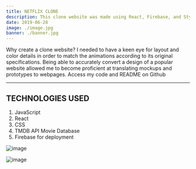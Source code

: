 ```yaml
---
title: NETFLIX CLONE
description: This clone website was made using React, Firebase, and Styled Components.
date: 2019-06-28
image: ./image.jpg
banner: ./banner.jpg
---
```

<Row>
Why create a clone website?
</Row>
I needed to have a keen eye for layout and color details in order to match the animations according to its original specifications. 
Being able to accurately convert a design of a popular website allowed me to become proficient at translating mockups and prototypes to webpages.  

<Row>
Access my code and README on Github  


</Row>

---
## TECHNOLOGIES USED
1. JavaScript
2. React
3. CSS
4. TMDB API Movie Database
5. Firebase for deployment



<Row>
<Col>



</Col>
<Col>

![image](./w2.jpg)

</Col>
</Row>

<Row>
<Col>

</Col>
<Col>

![image](./w1.jpg)

</Col>
</Row>

<Row>
<Col>



</Col>
<Col>



</Col>

<Col>



</Col>
</Row>